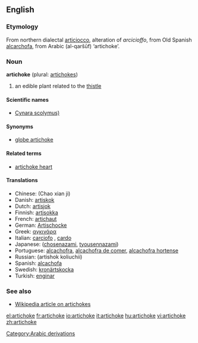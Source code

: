 ==English==

===Etymology===
From northern {{It.}} dialectal [[articiocco]], alteration of ''arcicioffo'', from Old Spanish [[alcarchofa]], from Arabic {{ARchar|[[قرشوف|القرشوف]]}} (al-qaršūf) ‘artichoke’.  [[Category:Arabic derivations]]

===Noun===
'''artichoke''' (plural: [[artichokes]])

#an edible plant related to the [[thistle]]

====Scientific names====
*[[Cynara scolymus)]]

====Synonyms====
*[[globe artichoke]]

====Related terms====
*[[artichoke heart]]

====Translations====
*Chinese: (Chao xian ji)
*Danish: [[artiskok]]
*Dutch: [[artisjok]] {{m}}
*Finnish: [[artisokka]]
*French: [[artichaut]] {{m}}
*German: [[Artischocke]] {{f}}
*Greek: [[αγκινάρα]]
*Italian: [[carciofo]] {{m}}, [[cardo]]
*Japanese: ([[chosenazami]], [[tyousennazami]])
*Portuguese: [[alcachofra]], [[alcachofra de comer]], [[alcachofra hortense]]
*Russian: (artishok koliuchii)
*Spanish: [[alcachofa]] {{f}}
*Swedish: [[kronärtskocka]]
*Turkish: [[enginar]]

===See also===
*[[w:artichoke|Wikipedia article on artichokes]]

[[el:artichoke]]
[[fr:artichoke]]
[[io:artichoke]]
[[it:artichoke]]
[[hu:artichoke]]
[[vi:artichoke]]
[[zh:artichoke]]